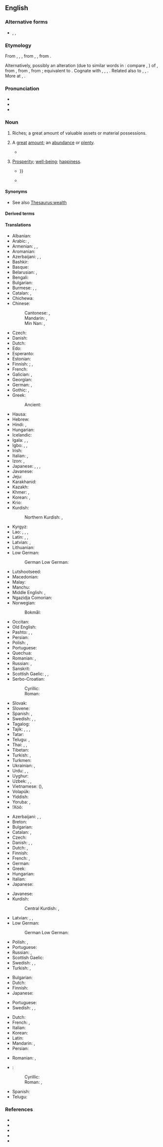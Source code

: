 ==English==
{{wikipedia}}

===Alternative forms===
* {{l|en|wealthe}}, {{l|en|welth}}, {{l|en|welthe}} {{qualifier|all obsolete}}

===Etymology===
From {{inh|en|enm|welth}}, {{m|enm|welthe}}, {{m|enm|weolthe||happiness, prosperity}}, from {{inh|en|ang|*welþ}}, {{m|ang|weleþu}}, from {{inh|en|gmw-pro|*waliþu|t=wealth}}.

Alternatively, possibly an alteration (due to similar words in {{m|enm|-th}}: compare {{m|enm|helth|t=health}}, {{m|enm|derth|t=dearth}}) of {{m|enm|wele|t=wealth, well-being, weal}}, from {{inh|en|ang|wela|t=wealth, prosperity}}, from {{inh|en|gem-pro|*walô|t=well-being, prosperity}}, from {{der|en|ine-pro|*wel-|t=good, best}}; equivalent to {{suffix|en|weal|th}}. Cognate with {{cog|nl|weelde|t=wealth}}, {{cog|nds|weelde|t=wealth}}, {{cog|goh|welida}}, {{m|goh|welitha|t=wealth}}. Related also to {{cog|de|Wohl|t=welfare, well-being, weal}}, {{cog|da|vel|t=weal, welfare}}, {{cog|sv|väl|t=well-being, weal}}. More at {{l|en|weal}}, {{l|en|well}}.

===Pronunciation===
* {{IPA|en|/wɛlθ/|[wɛl̪θ]}}
* {{audio|en|en-us-wealth.ogg|Audio (US)}}
* {{rhymes|en|ɛlθ|s=1}}

===Noun===
{{en-noun|-|s}}

# {{lb|en|economics}} Riches; a great amount of valuable assets or material possessions.
# A [[great]] [[amount]]; an [[abundance]] or [[plenty]].
#: {{ux|en|She brings a '''wealth''' of knowledge to the project.}}
#* {{quote-journal|en|date=2018-07-03|title=Routine DNA tests will put NHS at the 'forefront of medicine'|author=Ian Sample|journal={{w|The Guardian}}|url=https://www.theguardian.com/science/2018/jul/03/nhs-routine-dna-tests-precision-cancer-tumour-screening|passage=Beyond its aim to bring patients the most effective treatments faster, the service is expected to generate a '''wealth''' of data on the interplay between DNA, health and lifestyles, which will become a powerful tool for research into cancer and other diseases.}}
# {{lb|en|obsolete}} [[prosperity|Prosperity]]; [[well-being]]; [[happiness]].
#* {{RQ:Shakespeare Merchant of Venice|V|i|text=I once did lend my body for his '''wealth''', / Which, but for him that had your husband's ring, / Had quite miscarried: {{...}}}}
#* {{RQ:King James Version|1 Corinthians|10|24|passage=Let no man seek his own, but every man another's '''wealth'''.}}

====Synonyms====
* See also [[Thesaurus:wealth]]

====Derived terms====
{{col3|en
|bridewealth
|cattlewealth
|self-made wealth
|[[commonwealth]], [[Commonwealth]]
|cultural wealth
|generational wealth
|megawealth
|redistribution of wealth
|roll in wealth
|sovereign wealth fund
|superwealth
|unwealth
|wealthen
|wealthful
|wealthfully
|wealthily
|wealthiness
|wealthless
|wealthlessness
|wealthy
|wealthyish
}}

====Translations====
{{trans-top|riches; valuable material possessions}}
* Albanian: {{t+|sq|pasuri|m}}
* Arabic: {{t|ar|أَمْوَال|m}}, {{t|ar|ثَرْوَة|f}}
* Armenian: {{t+|hy|հարստություն}}, {{t+|hy|ինչք}}, {{t+|hy|բարիք}}
* Aromanian: {{t|rup|aveari}}
* Azerbaijani: {{t+|az|sərvət}}, {{t+|az|dövlət}}, {{t|az|var-dövlət}}
* Bashkir: {{t|ba|байлыҡ}}
* Basque: {{t|eu|aberastasun}}
* Belarusian: {{t|be|бага́цце|n}}, {{t|be|замо́жнасць|f}}
* Bengali: {{t+|bn|ধন}}
* Bulgarian: {{t+|bg|бога́тство|n}}
* Burmese: {{t+|my|ဓန}}, {{t+|my|စည်းစိမ်}}, {{t+|my|ဘောဂ}}
* Catalan: {{t+|ca|patrimoni|m}}, {{t+|ca|riquesa|f}}
* Chichewa: {{t|ny|chuma}}
* Chinese:
*: Cantonese: {{t|yue|財富}}, {{t|yue|财富|tr=coi4 fu3}}
*: Mandarin: {{t+|cmn|財富}}, {{t+|cmn|财富|tr=cáifù}}
*: Min Nan: {{t+|nan|財富}}, {{t|nan|财富|tr=châi-hù}}
* Czech: {{t+|cs|bohatství|n}}
* Danish: {{t|da|rigdom|c}}
* Dutch: {{t+|nl|rijkdom|m}}
* Edo: {{t|bin|ẹfe|alt=ẹ̀fè}}
* Esperanto: {{t|eo|riĉeco}}
* Estonian: {{t|et|rikkus}}
* Finnish: {{t+|fi|varallisuus}}; {{t+|fi|rikkaus}}, {{t|fi|rikkaudet|p}}
* French: {{t+|fr|richesse|f}}
* Galician: {{t|gl|facenda|f}}, {{t+|gl|riqueza|f}}
* Georgian: {{t|ka|სიმდიდრე}}
* German: {{t+|de|Reichtum|m}}, {{t+|de|Vermögen|n}}
* Gothic: {{t|got|𐍆𐌰𐌹𐌷𐌿|n}}, {{t|got|𐌲𐌰𐌱𐌴𐌹|f}}
* Greek: {{t+|el|πλούτος|m}}
*: Ancient: {{t|grc|πλοῦτος|m}}
* Hausa: {{t|ha|dukiya}}
* Hebrew: {{t+|he|עושר|m|tr='ósher|alt=עושר \ עֹשֶׁר}}
* Hindi: {{t+|hi|धन|m|sc=Deva}}, {{t+|hi|संपत्ति|f}}
* Hungarian: {{t+|hu|gazdagság}}
* Icelandic: {{t+|is|auður|m}}
* Igala: {{t|igl|ídúù}}, {{t|igl|ùrà}}, {{t|igl|ánána}}
* Igbo: {{t|ig|àkụ̀}}, {{t|ig|ọkụ̀}}, {{t|ig|ụ̀ba}}
* Irish: {{t|ga|saibhreas|m}}
* Italian: {{t+|it|ricchezza|f}}, {{t+|it|patrimonio|m}}
* Izon: {{t|ijc|ụngọ|alt=ụngọ́}}, {{t|ijc|timi-ebii|alt=tími-èbií}}
* Japanese: {{t+|ja|財産|tr=ざいさん, zaisan}}, {{t+|ja|富|tr=とみ, tomi}}, {{t+|ja|財|tr=たから, takara}}, {{t+|ja|富裕|tr=ふゆう, fuyū}}
* Javanese: {{t+|jv|bandha}}
* Jeju: {{t|jje|부}}
* Karakhanid: {{t|xqa|نانْكْ|tr=nēŋ}}
* Kazakh: {{t+|kk|байлық}}
* Khmer: {{t+|km|វត្ថុ}}, {{t+|km|ធន}}
* Korean: {{t+|ko|부유(富裕)}}, {{t+|ko|부(富)}}
* Krio: {{t|kri|gentri}}
* Kurdish:
*: Northern Kurdish: {{t+|kmr|serwet}}, {{t+|kmr|dewlet}}
{{trans-mid}}
* Kyrgyz: {{t+|ky|байлык}}
* Lao: {{t|lo|ຄວາມຮັ່ງມີ}}, {{t+|lo|ຊັບສິນ}}, {{t|lo|ສິນ}}, {{t|lo|ຊັບ}}
* Latin: {{t+|la|ops|f}}, {{t|la|dīvitiae|f}}, {{t|la|locupletatio|f}}
* Latvian: {{t|lv|bagātība|f}}, {{t|lv|turība|f}}
* Lithuanian: {{t+|lt|turtas|m}}
* Low German:
*: German Low German: {{t|nds-de|Riekdom}}
* Lutshootseed: {{t|lut|ʔiʔab}}
* Macedonian: {{t|mk|богатство|n}}
* Malay: {{t+|ms|kekayaan}}
* Manchu: {{t|mnc|ᡠᠯᡳᠨ}}
* Middle English: {{t|enm|win}}, {{t|enm|wele}}
* Ngazidja Comorian: {{t|zdj|mali|c9|c10}}
* Norwegian:
*: Bokmål: {{t|nb|rikdom|m}}
* Occitan: {{t+|oc|riquesa|f}}
* Old English: {{t|ang|wela|m}}
* Pashto: {{t+|ps|ثروت|m|tr=sarwát}}, {{t+|ps|دارايي|f|tr=dārāyí}}, {{t+|ps|دولت|m|tr=dawlát}}
* Persian: {{t+|fa|ثروت|tr=servat}}
* Polish: {{t+|pl|zamożność|f}}, {{t+|pl|bogactwo|n}}
* Portuguese: {{t+|pt|riqueza|f}}
* Quechua: {{t|qu|kapuy}}
* Romanian: {{t+|ro|avere|f}}, {{t+|ro|bogăție|f}}
* Russian: {{t+|ru|бога́тство|n}}, {{t+|ru|благосостоя́ние|n}}
* Sanskrit: {{t+|sa|धन्य|tr=dhánya|n}}
* Scottish Gaelic: {{t|gd|ionmhas|m}}, {{t|gd|beartas|m}}, {{t|gd|maoin|f}}
* Serbo-Croatian:
*: Cyrillic: {{t|sh|бога̀тство|n}}
*: Roman: {{t+|sh|bogàtstvo|n}}
* Slovak: {{t|sk|bohatstvo|n}}
* Slovene: {{t+|sl|bogástvo|n}}
* Spanish: {{t+|es|prosperidad|f}}, {{t+|es|riqueza|f}}
* Swedish: {{t+|sv|rikedom|c}}, {{t+|sv|förmögenhet|c}}, {{t+|sv|välstånd|c}}
* Tagalog: {{t+|tl|yaman}}
* Tajik: {{t|tg|сарват}}, {{t|tg|боигарӣ}}, {{t|tg|дороӣ}}, {{t+|tg|давлат}}
* Tatar: {{t+|tt|байлык}}
* Telugu: {{t+|te|ఐశ్వర్యము}}, {{t+|te|ధనము}}
* Thai: {{t+|th|ความรวย}}, {{t+|th|ความมั่งคั่ง}}, {{t+|th|ธน}}
* Tibetan: {{t|bo|ཕྱུག}}
* Turkish: {{t+|tr|servet}}, {{t+|tr|varlık}}
* Turkmen: {{t+|tk|baýlyk}}
* Ukrainian: {{t+|uk|бага́тство|n}}, {{t+|uk|замо́жність|f}}
* Urdu: {{t|ur|ثروت|f|tr=sarvat}}, {{t|ur|دھن|m|tr=dhan}}, {{t|ur|دولت|f|tr=davlat}}
* Uyghur: {{t|ug|بايلىق}}
* Uzbek: {{t+|uz|boylik}}, {{t+|uz|sarvat}} {{qualifier|dated}}, {{t+|uz|davlat}} {{qualifier|dated in this sense}}
* Vietnamese: {{t|vi|tài phúc}} ({{t|vi|財富}}), {{t+|vi|giàu có|alt=sự giàu có}}
* Volapük: {{t+|vo|lieg}}
* Yiddish: {{t|yi|רײַכקײַט|f}}
* Yoruba: {{t|yo|ọlà}}, {{t|yo|ọrọ̀}}
* ǃXóõ: {{t|nmn|ǂkxʻái}}
{{trans-bottom}}

{{trans-top|great amount; an abundance or plenty, usually of money}}
* Azerbaijani: {{t+|az|bolluq}}, {{t|az|zənglinlik}}, {{t|az|kəlan}}
* Breton: {{t+|br|pinvidigezh|f}}
* Bulgarian: {{t+|bg|изобилие|n}}
* Catalan: {{t+|ca|riquesa|f}}, {{t+|ca|abundància|f}}
* Czech: {{t+|cs|bohatství|n}}
* Danish: {{t|da|rigdom}}, {{t+|da|velstand}}, {{t|da|formue}}
* Dutch: {{t+|nl|rijkdom|m}}, {{t+|nl|weelde|f}}
* Finnish: {{t+|fi|rikkaus}}
* French: {{t+|fr|profusion|f}}, {{t+|fr|abondance|f}}
* German: {{t+|de|Fülle|f}}
* Greek: {{t+|el|πλούτος|m}}
* Hungarian: {{t+|hu|vagyon}}
* Italian: {{t+|it|abbondanza|f}}
* Japanese: {{t+|ja|豊富|tr=hōfu}}
{{trans-mid}}
* Javanese: {{t+|jv|bandha}}
* Kurdish:
*: Central Kurdish: {{t|ckb|دۆڵەمەندی}}, {{t+|ckb|سامان}}
* Latvian: {{t|lv|mantība|f}}, {{t|lv|bagātība|f}}, {{t|lv|labklājība|f}}
* Low German:
*: German Low German: {{t|nds-de|Riekdom}}
* Polish: {{t+|pl|bogactwo|n}}, {{t+|pl|mnóstwo}}
* Portuguese: {{t+|pt|abundância|f}}
* Russian: {{t+|ru|бога́тство|n}}, {{t+|ru|изоби́лие|n}}
* Scottish Gaelic: {{t|gd|beartas|m}}
* Swedish: {{t+|sv|rikedom|c}}, {{t+|sv|förmögenhet|c}}, {{t+|sv|välstånd|c}}
* Turkish: {{t+|tr|bolluk}}, {{t+|tr|varlıklılık}}
{{trans-bottom}}

{{trans-top|power, of the kind associated with a great deal of money}}
* Bulgarian: {{t+|bg|благосъстояние|n}}
* Dutch: {{t+|nl|vermogen|n}}
* Finnish: {{t+|fi|rikkaus}}
* Japanese: {{t+|ja|富|tr=tomi}}
{{trans-mid}}
* Portuguese: {{t+|pt|poder|m}}
* Swedish: {{t+|sv|makt|c}}, {{t|sv|mäktighet|c}}, {{t+|sv|välgång|c}}
{{trans-bottom}}

{{checktrans-top}}
* Dutch: {{t+check|nl|weelde|f}}
* French: {{t+check|fr|richesse|f}}, {{t+check|fr|fortune|f}}
* Italian: {{t+check|it|ricchezza|f}}
* Korean: {{t+check|ko|재산}}
* Latin: {{t-check|la|divitiae|f-p}}
* Mandarin: {{t+check|zh|財富}}, {{t+check|zh|财富|tr=cáifù}}
* Persian: {{t+check|fa|ثروت|tr=servat}}
{{trans-mid}}
* Romanian: {{t+check|ro|avere|f}}, {{t+check|ro|bogăție|f}}
* {{ttbc|sh}}:
*: Cyrillic: {{t-check|sh|богатство|n}}
*: Roman: {{t+check|sh|bogatstvo|n}}, {{t+check|sh|imućnost|f}}
* Spanish: {{t+check|es|riqueza|f}}
* Telugu: {{t+check|te|సంపద}}
{{trans-bottom}}

===References===
* {{R:OneLook}}
* {{R:Keywords 21st}}
* {{R:Keywords|page=331}}
* {{R:Century 1911}}
* {{R:Webster 1913}}